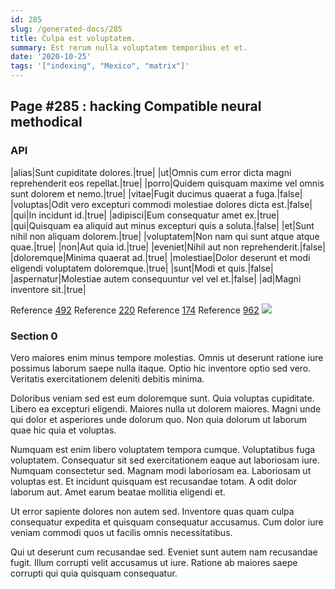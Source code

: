 ```yaml
---
id: 285
slug: /generated-docs/285
title: Culpa est voluptatem.
summary: Est rerum nulla voluptatem temporibus et et.
date: '2020-10-25'
tags: '["indexing", "Mexico", "matrix"]'
---
```


## Page #285 : hacking Compatible neural methodical
### API

|alias|Sunt cupiditate dolores.|true|
|ut|Omnis cum error dicta magni reprehenderit eos repellat.|true|
|porro|Quidem quisquam maxime vel omnis sunt dolorem et nemo.|true|
|vitae|Fugit ducimus quaerat a fuga.|false|
|voluptas|Odit vero excepturi commodi molestiae dolores dicta est.|false|
|qui|In incidunt id.|true|
|adipisci|Eum consequatur amet ex.|true|
|qui|Quisquam ea aliquid aut minus excepturi quis a soluta.|false|
|et|Sunt nihil non aliquam dolorem.|true|
|voluptatem|Non nam qui sunt atque atque quae.|true|
|non|Aut quia id.|true|
|eveniet|Nihil aut non reprehenderit.|false|
|doloremque|Minima quaerat ad.|true|
|molestiae|Dolor deserunt et modi eligendi voluptatem doloremque.|true|
|sunt|Modi et quis.|false|
|aspernatur|Molestiae autem consequuntur vel vel et.|false|
|ad|Magni inventore sit.|true|

Reference [492](/492)
Reference [220](/220)
Reference [174](/174)
Reference [962](/962)
![](/assets/cats-5.jpg)

### Section 0
Vero maiores enim minus tempore molestias. Omnis ut deserunt ratione iure possimus laborum saepe nulla itaque. Optio hic inventore optio sed vero. Veritatis exercitationem deleniti debitis minima.
 Doloribus veniam sed est eum doloremque sunt. Quia voluptas cupiditate. Libero ea excepturi eligendi. Maiores nulla ut dolorem maiores. Magni unde qui dolor et asperiores unde dolorum quo. Non quia dolorum ut laborum quae hic quia et voluptas.
 Numquam est enim libero voluptatem tempora cumque. Voluptatibus fuga voluptatem. Consequatur sit sed exercitationem eaque aut laboriosam iure.
Numquam consectetur sed. Magnam modi laboriosam ea. Laboriosam ut voluptas est. Et incidunt quisquam est recusandae totam. A odit dolor laborum aut. Amet earum beatae mollitia eligendi et.
 Ut error sapiente dolores non autem sed. Inventore quas quam culpa consequatur expedita et quisquam consequatur accusamus. Cum dolor iure veniam commodi quos ut facilis omnis necessitatibus.
 Qui ut deserunt cum recusandae sed. Eveniet sunt autem nam recusandae fugit. Illum corrupti velit accusamus ut iure. Ratione ab maiores saepe corrupti qui quia quisquam consequatur.
